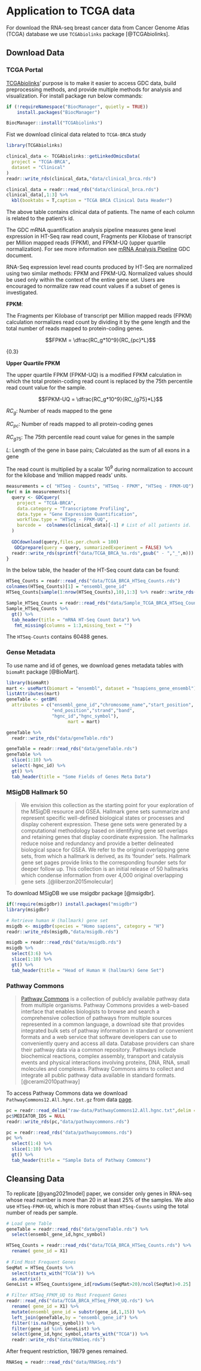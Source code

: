 # Application to TCGA data

For download the RNA-seq breast cancer data from Cancer Genome Atlas (TCGA) database we use `TCGAbiolinks` package [@TCGAbiolinks]. 


## Download Data 


### TCGA Portal

[TCGAbiolinks](https://bioconductor.org/packages/release/bioc/html/TCGAbiolinks.html)' purpose is to make it easier to access GDC data, build preprocessing methods, and provide multiple methods for analysis and visualization. For install package run below commands:

```r
if (!requireNamespace("BiocManager", quietly = TRUE))
    install.packages("BiocManager")

BiocManager::install("TCGAbiolinks")
```

Fist we download clinical data related to `TCGA-BRCA` study

```r
library(TCGAbiolinks)

clinical_data <- TCGAbiolinks::getLinkedOmicsData(
  project = "TCGA-BRCA",
  dataset = "Clinical"
)
readr::write_rds(clinical_data,"data/clinical_brca.rds")
```

```r
clinical_data = readr::read_rds("data/clinical_brca.rds")
clinical_data[,1:3] %>%
  kbl(booktabs = T,caption = "TCGA BRCA Clinical Data Header") 
```

The above table contains clinical data of patients. The name of each column is related to the patient's id.

The GDC mRNA quantification analysis pipeline measures gene level expression in HT-Seq raw read count, Fragments per Kilobase of transcript per Million mapped reads (FPKM), and FPKM-UQ (upper quartile normalization). For see more information see [mRNA Analysis Pipeline](https://docs.gdc.cancer.gov/Data/Bioinformatics_Pipelines/Expression_mRNA_Pipeline/) GDC document.

::: {.Definition data-latex="{HT Seq Normalization}{}"}

RNA-Seq expression level read counts produced by HT-Seq are normalized using two similar methods: FPKM and FPKM-UQ. Normalized values should be used only within the context of the entire gene set. Users are encouraged to normalize raw read count values if a subset of genes is investigated.

**FPKM**:

The Fragments per Kilobase of transcript per Million mapped reads (FPKM) calculation normalizes read count by dividing it by the gene length and the total number of reads mapped to protein-coding genes.

$$FPKM = \dfrac{RC_g*10^9}{RC_{pc}*L}$$

\hfill{0.3}

**Upper Quartile FPKM** 

The upper quartile FPKM (FPKM-UQ) is a modified FPKM calculation in which the total protein-coding read count is replaced by the 75th percentile read count value for the sample.

$$FPKM-UQ = \dfrac{RC_g*10^9}{RC_{g75}*L}$$

$RC_g$: Number of reads mapped to the gene

$RC_{pc}$: Number of reads mapped to all protein-coding genes

$RC_{g75}$: The 75th percentile read count value for genes in the sample

$L$: Length of the gene in base pairs; Calculated as the sum of all exons in a gene

The read count is multiplied by a scalar $10^9$ during normalization to account for the kilobase and 'million mapped reads' units.

\href{https://docs.gdc.cancer.gov/Data/Bioinformatics_Pipelines/Expression_mRNA_Pipeline/#mrna-expression-ht-seq-normalization}{mRNA Expression HT-Seq Normalization}

:::

```r
measurements = c( "HTSeq - Counts", "HTSeq - FPKM", "HTSeq - FPKM-UQ")
for( m in measurements){
  query <- GDCquery(
    project = "TCGA-BRCA", 
    data.category = "Transcriptome Profiling", 
    data.type = "Gene Expression Quantification", 
    workflow.type = "HTSeq - FPKM-UQ",
    barcode =  colnames(clinical_data)[-1] # List of all patients id.
  )
  
  GDCdownload(query,files.per.chunk = 100)
   GDCprepare(query = query, summarizedExperiment = FALSE) %>% 
  readr::write_rds(sprintf("data/TCGA_BRCA_%s.rds",gsub(" - ","_",m)))
}
```

In the below table, the header of the HT-Seq count data can be found:

```r
HTSeq_Counts = readr::read_rds("data/TCGA_BRCA_HTSeq_Counts.rds")
colnames(HTSeq_Counts)[1] = "ensembl_gene_id"
HTSeq_Counts[sample(1:nrow(HTSeq_Counts),10),1:3] %>% readr::write_rds("data/Sample_TCGA_BRCA_HTSeq_Counts.rds")
```


```r
Sample_HTSeq_Counts = readr::read_rds("data/Sample_TCGA_BRCA_HTSeq_Counts.rds") 
Sample_HTSeq_Counts %>%
  gt() %>% 
  tab_header(title = "mRNA HT-Seq Count Data") %>% 
   fmt_missing(columns = 1:3,missing_text = "")
```

The `HTSeq-Counts` contains 60488 genes. 

### Gense Metadata

To use name and id of genes, we download genes metadata tables with `biomaRt` package [@BioMart].

```r
library(biomaRt)
mart <- useMart(biomart = "ensembl", dataset = "hsapiens_gene_ensembl")
listAttributes(mart)
geneTable <- getBM(
  attributes = c("ensembl_gene_id","chromosome_name","start_position",
                 "end_position","strand","band",
                 "hgnc_id","hgnc_symbol"),
                       mart = mart)

geneTable %>% 
  readr::write_rds("data/geneTable.rds")
```


```r
geneTable = readr::read_rds("data/geneTable.rds")
geneTable %>% 
  slice(1:10) %>% 
  select(-hgnc_id) %>% 
  gt() %>% 
  tab_header(title = "Some Fields of Genes Meta Data")
```

### MSigDB Hallmark 50

>We envision this collection as the starting point for your exploration of the MSigDB resource and GSEA. Hallmark gene sets summarize and 
represent specific well-defined biological states or processes and display coherent expression. These gene sets were generated by a computational methodology based on identifying gene set overlaps and retaining genes that display coordinate expression. The hallmarks reduce noise and redundancy and provide a better delineated biological space for GSEA. We refer to the original overlapping gene sets, from which a hallmark is derived, as its 'founder' sets. Hallmark gene set pages provide links to the corresponding founder sets for deeper follow up.
This collection is an initial release of 50 hallmarks which condense information from over 4,000 original overlapping gene sets .[@liberzon2015molecular]

To download MSigDB we use msigdbr package [@msigdbr].

```r
if(!require(msigdbr)) install.packages("msigdbr")
library(msigdbr)

# Retrieve human H (hallmark) gene set
msigdb <- msigdbr(species = "Homo sapiens", category = "H")
readr::write_rds(msigdb,"data/msigdb.rds")
```

```r
msigdb = readr::read_rds("data/msigdb.rds")
msigdb %>% 
  select(3:6) %>% 
  slice(1:10) %>% 
  gt() %>% 
  tab_header(title = "Head of Human H (hallmark) Gene Set")
```

### Pathway Commons

> [Pathway Commons](http://www.pathwaycommons.org) is a collection of publicly available pathway data from multiple organisms. Pathway Commons provides a web-based interface that enables biologists to browse and search a comprehensive collection of pathways from multiple sources represented in a common language, a download site that provides integrated bulk sets of pathway information in standard or convenient formats and a web service that software developers can use to conveniently query and access all data. Database providers can share their pathway data via a common repository. Pathways include biochemical reactions, complex assembly, transport and catalysis events and physical interactions involving proteins, DNA, RNA, small molecules and complexes. Pathway Commons aims to collect and integrate all public pathway data available in standard formats. 
[@cerami2010pathway]

To access Pathway Commons data we download `PathwayCommons12.All.hgnc.txt.gz`  from data [page](https://www.pathwaycommons.org/archives/PC2/v12/).

```r
pc = readr::read_delim("raw-data/PathwayCommons12.All.hgnc.txt",delim = "\t")
pc$MEDIATOR_IDS = NULL
readr::write_rds(pc,"data/pathwaycommons.rds")
```

```r
pc = readr::read_rds("data/pathwaycommons.rds")
pc %>% 
  select(1:4) %>% 
  slice(1:10) %>% 
  gt() %>% 
  tab_header(title = "Sample Data of Pathway Commons")
```

## Cleansing Data

To replicate [@yang2021model] paper,
we consider only genes in RNA-seq whose read number is more than 20 in at least 25% of the samples. We also use `HTSeq-FPKM-UQ`, which is more robust than `HTSeq-Counts` using the total number of reads per sample.

```r
# Load gene Table
geneTable = readr::read_rds("data/geneTable.rds") %>% 
  select(ensembl_gene_id,hgnc_symbol)

HTSeq_Counts = readr::read_rds("data/TCGA_BRCA_HTSeq_Counts.rds") %>% 
  rename( gene_id = X1) 
  
# Find Most Frequent Genes
SeqMat = HTSeq_Counts %>% 
  select(starts_with("TCGA")) %>% 
  as.matrix()
GeneList = HTSeq_Counts$gene_id[rowSums(SeqMat>20)/ncol(SeqMat)>0.25]

# Filter HTSeq_FPKM_UQ to Most Frequent Genes
readr::read_rds("data/TCGA_BRCA_HTSeq_FPKM_UQ.rds") %>% 
  rename( gene_id = X1) %>% 
  mutate(ensembl_gene_id = substr(gene_id,1,15)) %>% 
  left_join(geneTable,by = "ensembl_gene_id") %>% 
  filter(!is.na(hgnc_symbol)) %>% 
  filter(gene_id %in% GeneList) %>% 
  select(gene_id,hgnc_symbol,starts_with("TCGA")) %>% 
  readr::write_rds("data/RNASeq.rds")
```

After frequent restriction, 19879 genes remained. 

```r
RNASeq = readr::read_rds("data/RNASeq.rds")  
```

